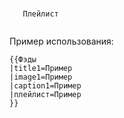 <infobox>
  <title source="title1">
    <default>{{PAGENAME}}</default>
  </title>
  <image source="image1">
    <caption source="caption1"/>
  </image>
  <data source="плейлист">
    <label>Плейлист</label>
  </data>
</infobox>
<noinclude>
Пример использования:<pre>
{{Фэды
|title1=Пример
|image1=Пример
|caption1=Пример
|плейлист=Пример
}}
</pre>
</noinclude>
